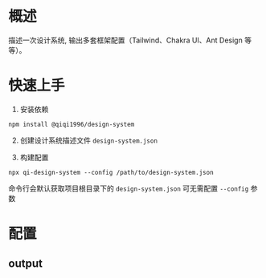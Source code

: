 
# 概述

描述一次设计系统, 输出多套框架配置（Tailwind、Chakra UI、Ant Design 等等）。

# 快速上手

1. 安装依赖

```
npm install @qiqi1996/design-system
```

2. 创建设计系统描述文件 `design-system.json`

<ExampleDesignSystemConfig />

3. 构建配置

```
npx qi-design-system --config /path/to/design-system.json
```

命令行会默认获取项目根目录下的 `design-system.json` 可无需配置 `--config` 参数

# 配置

## output